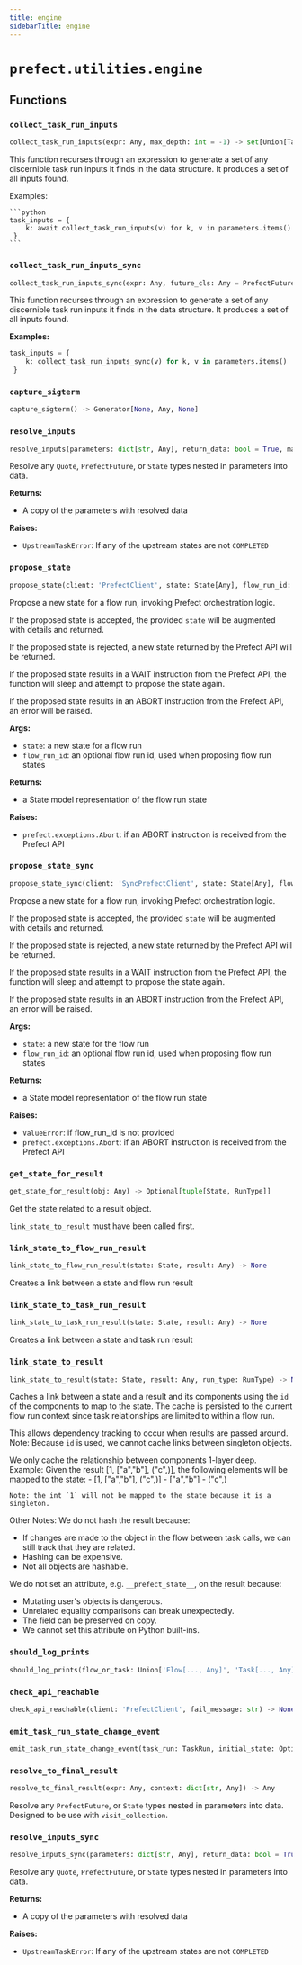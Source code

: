 ```yaml
---
title: engine
sidebarTitle: engine
---
```


# `prefect.utilities.engine`

## Functions

### `collect_task_run_inputs` <sup><a href="https://github.com/PrefectHQ/prefect/blob/main/src/prefect/utilities/engine.py#L66" target="_blank"><Icon icon="github" style="width: 14px; height: 14px;" /></a></sup>

```python
collect_task_run_inputs(expr: Any, max_depth: int = -1) -> set[Union[TaskRunResult, FlowRunResult]]
```


This function recurses through an expression to generate a set of any discernible
task run inputs it finds in the data structure. It produces a set of all inputs
found.

Examples:

    ```python
    task_inputs = {
        k: await collect_task_run_inputs(v) for k, v in parameters.items()
     }
    ```


### `collect_task_run_inputs_sync` <sup><a href="https://github.com/PrefectHQ/prefect/blob/main/src/prefect/utilities/engine.py#L117" target="_blank"><Icon icon="github" style="width: 14px; height: 14px;" /></a></sup>

```python
collect_task_run_inputs_sync(expr: Any, future_cls: Any = PrefectFuture, max_depth: int = -1) -> set[Union[TaskRunResult, FlowRunResult]]
```


This function recurses through an expression to generate a set of any discernible
task run inputs it finds in the data structure. It produces a set of all inputs
found.

**Examples:**

```python
task_inputs = {
    k: collect_task_run_inputs_sync(v) for k, v in parameters.items()
 }
```


### `capture_sigterm` <sup><a href="https://github.com/PrefectHQ/prefect/blob/main/src/prefect/utilities/engine.py#L172" target="_blank"><Icon icon="github" style="width: 14px; height: 14px;" /></a></sup>

```python
capture_sigterm() -> Generator[None, Any, None]
```

### `resolve_inputs` <sup><a href="https://github.com/PrefectHQ/prefect/blob/main/src/prefect/utilities/engine.py#L201" target="_blank"><Icon icon="github" style="width: 14px; height: 14px;" /></a></sup>

```python
resolve_inputs(parameters: dict[str, Any], return_data: bool = True, max_depth: int = -1) -> dict[str, Any]
```


Resolve any `Quote`, `PrefectFuture`, or `State` types nested in parameters into
data.

**Returns:**
- A copy of the parameters with resolved data

**Raises:**
- `UpstreamTaskError`: If any of the upstream states are not `COMPLETED`


### `propose_state` <sup><a href="https://github.com/PrefectHQ/prefect/blob/main/src/prefect/utilities/engine.py#L315" target="_blank"><Icon icon="github" style="width: 14px; height: 14px;" /></a></sup>

```python
propose_state(client: 'PrefectClient', state: State[Any], flow_run_id: UUID, force: bool = False) -> State[Any]
```


Propose a new state for a flow run, invoking Prefect orchestration logic.

If the proposed state is accepted, the provided `state` will be augmented with
 details and returned.

If the proposed state is rejected, a new state returned by the Prefect API will be
returned.

If the proposed state results in a WAIT instruction from the Prefect API, the
function will sleep and attempt to propose the state again.

If the proposed state results in an ABORT instruction from the Prefect API, an
error will be raised.

**Args:**
- `state`: a new state for a flow run
- `flow_run_id`: an optional flow run id, used when proposing flow run states

**Returns:**
- a State model representation of the flow run state

**Raises:**
- `prefect.exceptions.Abort`: if an ABORT instruction is received from
the Prefect API


### `propose_state_sync` <sup><a href="https://github.com/PrefectHQ/prefect/blob/main/src/prefect/utilities/engine.py#L413" target="_blank"><Icon icon="github" style="width: 14px; height: 14px;" /></a></sup>

```python
propose_state_sync(client: 'SyncPrefectClient', state: State[Any], flow_run_id: UUID, force: bool = False) -> State[Any]
```


Propose a new state for a flow run, invoking Prefect orchestration logic.

If the proposed state is accepted, the provided `state` will be augmented with
 details and returned.

If the proposed state is rejected, a new state returned by the Prefect API will be
returned.

If the proposed state results in a WAIT instruction from the Prefect API, the
function will sleep and attempt to propose the state again.

If the proposed state results in an ABORT instruction from the Prefect API, an
error will be raised.

**Args:**
- `state`: a new state for the flow run
- `flow_run_id`: an optional flow run id, used when proposing flow run states

**Returns:**
- a State model representation of the flow run state

**Raises:**
- `ValueError`: if flow_run_id is not provided
- `prefect.exceptions.Abort`: if an ABORT instruction is received from
the Prefect API


### `get_state_for_result` <sup><a href="https://github.com/PrefectHQ/prefect/blob/main/src/prefect/utilities/engine.py#L507" target="_blank"><Icon icon="github" style="width: 14px; height: 14px;" /></a></sup>

```python
get_state_for_result(obj: Any) -> Optional[tuple[State, RunType]]
```


Get the state related to a result object.

`link_state_to_result` must have been called first.


### `link_state_to_flow_run_result` <sup><a href="https://github.com/PrefectHQ/prefect/blob/main/src/prefect/utilities/engine.py#L518" target="_blank"><Icon icon="github" style="width: 14px; height: 14px;" /></a></sup>

```python
link_state_to_flow_run_result(state: State, result: Any) -> None
```


Creates a link between a state and flow run result


### `link_state_to_task_run_result` <sup><a href="https://github.com/PrefectHQ/prefect/blob/main/src/prefect/utilities/engine.py#L523" target="_blank"><Icon icon="github" style="width: 14px; height: 14px;" /></a></sup>

```python
link_state_to_task_run_result(state: State, result: Any) -> None
```


Creates a link between a state and task run result


### `link_state_to_result` <sup><a href="https://github.com/PrefectHQ/prefect/blob/main/src/prefect/utilities/engine.py#L528" target="_blank"><Icon icon="github" style="width: 14px; height: 14px;" /></a></sup>

```python
link_state_to_result(state: State, result: Any, run_type: RunType) -> None
```


Caches a link between a state and a result and its components using
the `id` of the components to map to the state. The cache is persisted to the
current flow run context since task relationships are limited to within a flow run.

This allows dependency tracking to occur when results are passed around.
Note: Because `id` is used, we cannot cache links between singleton objects.

We only cache the relationship between components 1-layer deep.
Example:
    Given the result [1, ["a","b"], ("c",)], the following elements will be
    mapped to the state:
    - [1, ["a","b"], ("c",)]
    - ["a","b"]
    - ("c",)

    Note: the int `1` will not be mapped to the state because it is a singleton.

Other Notes:
We do not hash the result because:
- If changes are made to the object in the flow between task calls, we can still
  track that they are related.
- Hashing can be expensive.
- Not all objects are hashable.

We do not set an attribute, e.g. `__prefect_state__`, on the result because:

- Mutating user's objects is dangerous.
- Unrelated equality comparisons can break unexpectedly.
- The field can be preserved on copy.
- We cannot set this attribute on Python built-ins.


### `should_log_prints` <sup><a href="https://github.com/PrefectHQ/prefect/blob/main/src/prefect/utilities/engine.py#L589" target="_blank"><Icon icon="github" style="width: 14px; height: 14px;" /></a></sup>

```python
should_log_prints(flow_or_task: Union['Flow[..., Any]', 'Task[..., Any]']) -> bool
```

### `check_api_reachable` <sup><a href="https://github.com/PrefectHQ/prefect/blob/main/src/prefect/utilities/engine.py#L601" target="_blank"><Icon icon="github" style="width: 14px; height: 14px;" /></a></sup>

```python
check_api_reachable(client: 'PrefectClient', fail_message: str) -> None
```

### `emit_task_run_state_change_event` <sup><a href="https://github.com/PrefectHQ/prefect/blob/main/src/prefect/utilities/engine.py#L619" target="_blank"><Icon icon="github" style="width: 14px; height: 14px;" /></a></sup>

```python
emit_task_run_state_change_event(task_run: TaskRun, initial_state: Optional[State[Any]], validated_state: State[Any], follows: Optional[Event] = None) -> Optional[Event]
```

### `resolve_to_final_result` <sup><a href="https://github.com/PrefectHQ/prefect/blob/main/src/prefect/utilities/engine.py#L710" target="_blank"><Icon icon="github" style="width: 14px; height: 14px;" /></a></sup>

```python
resolve_to_final_result(expr: Any, context: dict[str, Any]) -> Any
```


Resolve any `PrefectFuture`, or `State` types nested in parameters into
data. Designed to be use with `visit_collection`.


### `resolve_inputs_sync` <sup><a href="https://github.com/PrefectHQ/prefect/blob/main/src/prefect/utilities/engine.py#L781" target="_blank"><Icon icon="github" style="width: 14px; height: 14px;" /></a></sup>

```python
resolve_inputs_sync(parameters: dict[str, Any], return_data: bool = True, max_depth: int = -1) -> dict[str, Any]
```


Resolve any `Quote`, `PrefectFuture`, or `State` types nested in parameters into
data.

**Returns:**
- A copy of the parameters with resolved data

**Raises:**
- `UpstreamTaskError`: If any of the upstream states are not `COMPLETED`

